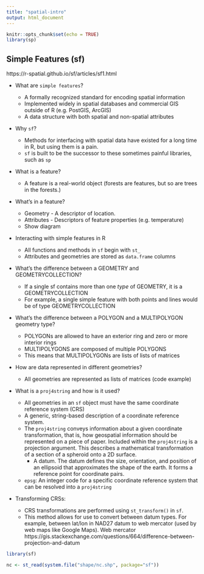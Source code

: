 ```yaml
---
title: "spatial-intro"
output: html_document
---
```


```r
knitr::opts_chunk$set(echo = TRUE)
library(sp)
```

## Simple Features (sf)

https://r-spatial.github.io/sf/articles/sf1.html

* What are `simple features`?

  * A formally recognized standard for encoding spatial information 
  * Implemented widely in spatial databases and commercial GIS outside of R (e.g. PostGIS, ArcGIS)
  * A data structure with both spatial and non-spatial attributes
  
* Why `sf`?
  * Methods for interfacing with spatial data have existed for a long time in R, but using them is a pain.
  * `sf` is built to be the successor to these sometimes painful libraries, such as `sp`
  
* What is a feature?
  * A feature is a real-world object (forests are features, but so are trees in the forests.)

* What's in a feature?
  * Geometry - A descriptor of location.
  * Attributes - Descriptors of feature properties (e.g. temperature)
  * Show diagram
  
* Interacting with simple features in R
  * All functions and methods in `sf` begin with `st_`
  * Attributes and geometries are stored as `data.frame` columns
  
* What's the difference between a GEOMETRY and GEOMETRYCOLLECTION?
  * If a single sf contains more than one *type* of GEOMETRY, it is a GEOMETRYCOLLECTION
  * For example, a single simple feature with both points and lines would be of type GEOMETRYCOLLECTION

* What's the difference between a POLYGON and a MULTIPOLYGON geometry type?
  * POLYGONs are allowed to have an exterior ring and zero or more interior rings
  * MULTIPOLYGONS are composed of multiple POLYGONS
  * This means that MULTIPOLYGONs are lists of lists of matrices
  
* How are data represented in different geometries?
  * All geometries are represented as lists of matrices (code example)
  
* What is a `proj4string` and how is it used?
  * All geometries in an `sf` object must have the same coordinate reference system (CRS)
  * A generic, string-based description of a coordinate reference system. 
  * The `proj4string` conveys information about a given coordinate transformation, that is, how geospatial information should be represented on a piece of paper. Included within the `proj4string` is a projection argument. This describes a mathematical transformation of a section of a spheroid onto a 2D surface. 
    * A datum. The datum defines the size, orientation, and position of an ellipsoid that approximates the shape of the earth. It forms a reference point for coordinate pairs.
  * `epsg`: An integer code for a specific coordinate reference system that can be resolved into a `proj4string`

* Transforming CRSs:
  * CRS transformations are performed using `st_transform()` in `sf`.
  * This method allows for use to convert between datum types. For example, between lat/lon in NAD27 datum to web mercator (used by web maps like Google Maps). Web mercator 
https://gis.stackexchange.com/questions/664/difference-between-projection-and-datum


```r
library(sf)

nc <- st_read(system.file("shape/nc.shp", package="sf"))

```

